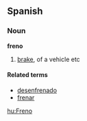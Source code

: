 ==Spanish==
===Noun===
'''freno'''

# [[brake]], of a vehicle etc

====Related terms====
*[[desenfrenado]]
*[[frenar]]

[[hu:Freno]]